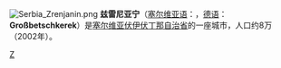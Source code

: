 [[File:Serbia_Zrenjanin.png|right]]
'''兹雷尼亚宁'''（[[塞尔维亚语|塞尔维亚语]]：'''{{lang|sr|Зрењанин}}'''，[[德语|德语]]：'''Großbetschkerek'''）是[[塞尔维亚|塞尔维亚]][[伏伊伏丁那自治省|伏伊伏丁那自治省]]的一座城市，人口约8万（2002年）。

{{Authority control}}
{{Serbia-stub}}
{{塞爾維亞城市}}

[[Category:伏伊伏丁那城市|Z]]